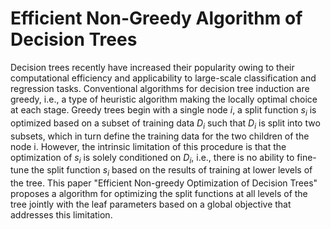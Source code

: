 # Efficient Non-Greedy Algorithm of Decision Trees

Decision trees recently have increased their popularity owing to their computational efficiency and applicability to large-scale classification and regression tasks. Conventional algorithms for decision tree induction are greedy, i.e., a type of heuristic algorithm making the locally optimal choice at each stage. Greedy trees begin with a single node $i$, a split function $s_i$ is optimized based on a subset of training data $D_i$ such that $D_i$ is split into two subsets, which in turn define the training data for the two children of the node i. However, the intrinsic limitation of this procedure is that the optimization of $s_i$ is solely conditioned on $D_i$, i.e., there is no ability to fine-tune the split function $s_i$ based on the results of training at lower levels of the tree. This paper "Efficient Non-greedy Optimization of Decision Trees" proposes a algorithm for optimizing the split functions at all levels of the tree jointly with the leaf parameters based on a global objective that addresses this limitation. 


